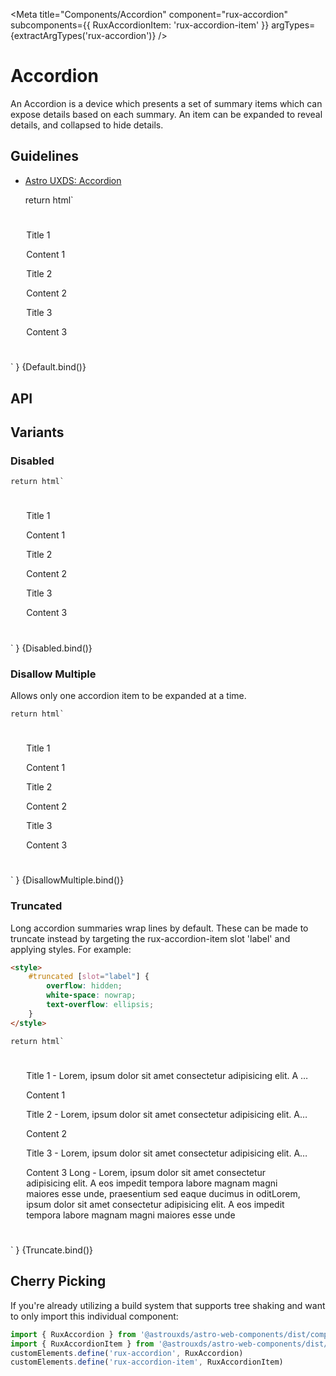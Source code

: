 
<Meta
    title="Components/Accordion"
    component="rux-accordion"
    subcomponents={{ RuxAccordionItem: 'rux-accordion-item' }}
    argTypes={extractArgTypes('rux-accordion')}
/>

# Accordion

An Accordion is a device which presents a set of summary items which can expose details based on each summary. An item can be expanded to reveal details, and collapsed to hide details.

## Guidelines

-   [Astro UXDS: Accordion](https://www.astrouxds.com/components/accordion/)

    return html`
<div style="padding: 5%;">
    <rux-accordion
        ?disabled="${args.disabled}"
        ?disallow-multiple="${args.disallowMultiple}"
    >
        <rux-accordion-item><div slot="label">Title 1</div><p>Content 1</p></rux-accordion-item>
        <rux-accordion-item><div slot="label">Title 2</div><p>Content 2</p></rux-accordion-item>
        <rux-accordion-item><div slot="label">Title 3</div><p>Content 3</p></rux-accordion-item>
    </rux-accordion>
</div>
    `
}

<Canvas>
    <Story
        name="Default"
        args={{
            disabled: false,
            disallowMultiple: false,
        }}
    >
        {Default.bind()}
    </Story>
</Canvas>

## API

<ArgsTable of="rux-accordion" />

## Variants

### Disabled

    return html`
<div style="padding: 5%;">
    <rux-accordion
        ?disabled="${args.disabled}"
        ?disallow-multiple="${args.disallowMultiple}"
    >
        <rux-accordion-item><div slot="label">Title 1</div><p>Content 1</p></rux-accordion-item>
        <rux-accordion-item><div slot="label">Title 2</div><p>Content 2</p></rux-accordion-item>
        <rux-accordion-item><div slot="label">Title 3</div><p>Content 3</p></rux-accordion-item>
    </rux-accordion>
</div>
    `
}

<Canvas>
    <Story
        name="Disabled"
        args={{  
            disabled: true,
            disallowMultiple: false,
        }}
    >
        {Disabled.bind()}
    </Story>
</Canvas>

### Disallow Multiple
Allows only one accordion item to be expanded at a time.

    return html`
<div style="padding: 5%;">
    <rux-accordion
        ?disabled="${args.disabled}"
        ?disallow-multiple="${args.disallowMultiple}"
    >
        <rux-accordion-item><div slot="label">Title 1</div><p>Content 1</p></rux-accordion-item>
        <rux-accordion-item><div slot="label">Title 2</div><p>Content 2</p></rux-accordion-item>
        <rux-accordion-item><div slot="label">Title 3</div><p>Content 3</p></rux-accordion-item>
    </rux-accordion>
</div>
    `
}

<Canvas>
    <Story
        name="DisallowMultiple"
        args={{  
            disabled: false,
            disallowMultiple: true,
        }}
    >
        {DisallowMultiple.bind()}
    </Story>
</Canvas>

### Truncated

Long accordion summaries wrap lines by default. These can be made to truncate instead by targeting the rux-accordion-item slot 'label' and applying styles. For example:

```html
<style>
    #truncated [slot="label"] {
        overflow: hidden;
        white-space: nowrap;
        text-overflow: ellipsis;
    }
</style>
```

    return html`
<div style="padding: 5%;">
    <style>
        #truncated [slot="label"] {
            overflow: hidden;
            white-space: nowrap;
            text-overflow: ellipsis;
        }
    </style>
    <rux-accordion
        ?disabled="${args.disabled}"
        ?disallow-multiple="${args.disallowMultiple}"
        id="truncated"
    >
        <rux-accordion-item>
            <div slot="label">Title 1 - Lorem, ipsum dolor sit amet consectetur adipisicing
                elit. A eos impedit tempora labore magnam magni maiores
                esse unde, praesentium sed eaque ducimus in odit
            </div>
            <p>Content 1</p>
        </rux-accordion-item>
        <rux-accordion-item>
            <div slot="label">Title 2 - Lorem, ipsum dolor sit amet consectetur adipisicing
                elit. A eos impedit tempora labore magnam magni maiores
                esse unde, praesentium sed eaque ducimus in odit
            </div>
            <p>Content 2</p>
        </rux-accordion-item>
        <rux-accordion-item>
            <div slot="label">Title 3 - Lorem, ipsum dolor sit amet consectetur adipisicing
                elit. A eos impedit tempora labore magnam magni maiores
                esse unde, praesentium sed eaque ducimus in odit
            </div>
            <p>Content 3 Long - Lorem, ipsum dolor sit amet consectetur adipisicing elit. A eos impedit tempora
                labore magnam magni maiores esse unde, praesentium sed eaque ducimus in oditLorem, ipsum dolor sit
                amet consectetur adipisicing elit. A eos impedit tempora labore magnam magni maiores esse unde</p>
        </rux-accordion-item>
    </rux-accordion>
</div>
    `
}

<Canvas>
    <Story
        name="Truncated"
        args={{
            disabled: false,
            disallowMultiple: false,
        }}
    >
        {Truncate.bind()}
    </Story>
</Canvas>


## Cherry Picking

If you're already utilizing a build system that supports tree shaking and want to only import this individual component:

```js
import { RuxAccordion } from '@astrouxds/astro-web-components/dist/components/rux-accordion'
import { RuxAccordionItem } from '@astrouxds/astro-web-components/dist/components/rux-accordion-item'
customElements.define('rux-accordion', RuxAccordion)
customElements.define('rux-accordion-item', RuxAccordionItem)
```
